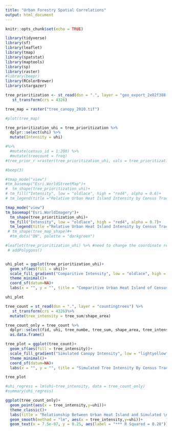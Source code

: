 ```yaml
---
title: "Urban Forestry Spatial Correlations"
output: html_document
---
```


```r
knitr::opts_chunk$set(echo = TRUE)
```



```r
library(tidyverse)
library(sf)
library(leaflet)
library(tmap)
library(spatstat)
library(maptools)
library(sp)
library(raster)
#library(beepr)
library(RColorBrewer)
library(stargazer)

```

```r
tree_prioritization <- st_read(dsn = ".", layer = "geo_export_2e82f388-c013-45a0-bb25-522154013165") %>% 
   st_transform(crs = 4326)

tree_map = raster("tree_canopy_2010.tif") 

```


```r
#plot(tree_map)

tree_prioritization_uhi = tree_prioritization %>% 
  dplyr::select(uhi) %>% 
  mutate(Intensity = uhi)

#%>% 
  #mutate(census_id = 1:200) %>% 
  #mutate(treecount = freq)
#tree_prior_r =raster(tree_prioritization_uhi, vals = tree_prioritization$uhi)

#beep(3)
```

```r
#tmap_mode("view")
#tm_basemap("Esri.WorldStreetMap")+
#  tm_shape(tree_prioritization_uhi)+
# tm_fill("Intensity", low = "oldlace", high = "red4", alpha = 0.6)+
# tm_legend(title ="Relative Urban Heat Island Intensity by Census Tract")
```


```r
tmap_mode("view")
tm_basemap("Esri.WorldImagery")+
  tm_shape(tree_prioritization_uhi)+
  tm_fill("Intensity", low = "oldlace", high = "red4", alpha = 0.7)+
  tm_legend(title ="Relative Urban Heat Island Intensity by Census Tract")
 # tm_shape(tree_map_shape)#+
  #tm_dots("DN", palette = "darkgreen")
```

```r
#leaflet(tree_prioritization_uhi) %>% #need to change the coordinate reference system to match
 # addPolygons()


uhi_plot = ggplot(tree_prioritization_uhi)+
  geom_sf(aes(fill = uhi))+
  scale_fill_gradient("Comparitive Intensity", low = "oldlace", high = "red4")+
  theme_minimal()+
  coord_sf(datum=NA)+
  labs(x = "", y = "", title = "Comparitive Urban Heat Island of Census \nTracks Based off Land Surface Temperature")

uhi_plot
```



```r
tree_count = st_read(dsn = ".", layer = "countingtrees") %>% 
   st_transform(crs = 4326)%>% 
  mutate(tree_intensity = tree_sum/shape_area)

tree_count_only = tree_count %>% 
  dplyr::select(fid, uhi, tree_numbe, tree_sum, shape_area, tree_intensity) %>% 
  as.data.frame() 
```



```r
tree_plot = ggplot(tree_count)+
  geom_sf(aes(fill = tree_intensity))+
  scale_fill_gradient("Simulated Canopy Intensity", low = "lightyellow", high = "darkgreen", breaks=c(0,9.818678e-07),labels=c("Low","High"))+
  theme_minimal()+
  coord_sf(datum=NA)+
  labs(x = "", y = "", title = "Simulated Tree Intensity By Census Tract")

tree_plot

```

```r
#uhi_regress = lm(uhi~tree_intensity, data = tree_count_only)
#summary(uhi_regress)

ggplot(tree_count_only)+
  geom_point(aes(x = tree_intensity,y=uhi))+
  theme_classic()+
  labs(title = "Relationship Between Urban Heat Island and Simulated \nTree Canopy by Austin Census Tract", y = "Comparitive Land Surface Temperature Intensity", x = "Simulated Tree Intensity")+
  geom_smooth(method = "lm", aes(x = tree_intensity,y=uhi))+
  geom_text(x = 7.5e-07, y = 0.25, aes(label = "*** R Squared = 0.28"))

```



